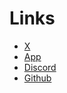 # Links

- [X](https://x.com/realantsai)
- [App](https://antsai.io)
- [Discord](https://discord.antsai.io)
- [Github](https://git.new/ants-agent)

